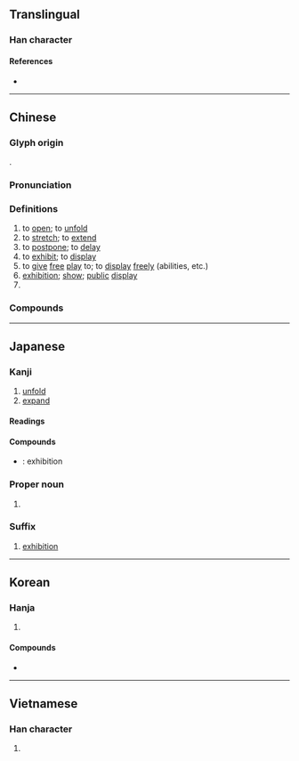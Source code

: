{{character info}}
==Translingual==

===Han character===
{{Han char|rn=44|rad=尸|as=07|sn=10|four=77232|canj=STV|ids=⿸尸⿱龷⿰𠄌⿺乀丿(GJKV),⿸尸⿸⿱龷𠄌⿺乀丿(HT)}}

====References====
* {{Han ref|kx=0302.100|dkj=07715|dj=0599.230|hdz=20974.070|uh=5C55|ud=23637|bh=AE69|bd=44649}}

----

==Chinese==
{{zh-forms|alt=㞡}}

===Glyph origin===
{{Han etym}}
{{Han compound|尸|𧝑|ls=psc|c1=s|c2=p|abb2=y}}.

===Pronunciation===
{{zh-pron
|m=zhǎn
|c=zin2
|h=pfs=chán/tién;gd=zan3
|md=diēng
|mn=tián/xm,zz:thián/qz:thí/xm,zz:thíⁿ
|mn-t=diang2/diêng2
|mn-t_note=diang2 - Shantou; diêng2 - Chaozhou
|w=2tsoe
|mc=y
|oc=y
|cat=v,n,pn
}}

===Definitions===
{{zh-hanzi}}

# to [[open]]; to [[unfold]]
# to [[stretch]]; to [[extend]]
# to [[postpone]]; to [[delay]]
# to [[exhibit]]; to [[display]]
# to [[give]] [[free]] [[play]] to; to [[display]] [[freely]] (abilities, etc.)
# [[exhibition]]; [[show]]; [[public]] [[display]]
# {{surname|zh}}

===Compounds===
{{zh-der|一展身手|一展長才|一籌莫展|不展|伸展|個展|倫敦影展|匯展|半籌莫展|參展|另謀發展|各展其長|商展|回顧展|國際商展|坎城影展|大展|大展宏圖|大展抱負|大展襟抱|大展身手|大展魅力|大展鴻圖|寬展|展伎|展出|展卷|展售|展子虔|展季|展布|展延|展性|展才|展拜|展掙|展播|展放|展映|展望|展期|展樣|展汙|展爪|展現|展眉|展眼|展眼舒眉|展示|展禮|展禽|展緩|展縮|展翅|展翅高飛|展脣元音|展脫|展腳舒腰|展臂|展覽|展覽品|展覽會|展讀|展賣|展賴|展轉|展轉反側|展采|展開|展限|展露|展顏|展顯|展驥|平展|延展性|影展|愁眉不展|愁顏不展|拓展|招展|推展|擴展|施展|書展|東京影展|柏林影展|潘公展|特展|玉展|畫展|畸形發展|發展|發展潛力|盡展所長|眉頭不展|社區發展|社會發展|紐約影展|經濟發展|美展|聯展|舒展|花枝招展|莫展一籌|藝展|親展|進展|道德發展|郵展|鋪展|開展|開眉展眼|首展|鯤鵬展翅|鴻圖大展}}

----

==Japanese==

===Kanji===
{{ja-kanji|grade=6|rs=尸07}}

# [[unfold]]
# [[expand]]

====Readings====
{{ja-readings
|on=てん
|kun=の-べる, つら-ねる, のびる
}}

====Compounds====
* {{ja-r|展覧会|てんらんかい}}: exhibition

===Proper noun===
{{ja-pos|proper|まこと}}

# {{given name|ja|male|sort=まこと}}

===Suffix===
{{ja-pos|suffix|てん}}

# [[exhibition]]

----

==Korean==

===Hanja===
{{ko-hanja|펼치다|펼|전}}

# {{hanja form of|전|to [[unfold]], [[spread]]}}

====Compounds====
* {{ko-l|전시회|展示會|[[exhibition]]}}

----

==Vietnamese==

===Han character===
{{vi-hantu|[[triển]], [[chẽn]]|rs=尸07}}

# {{rfdef|vi|sort=尸07}}